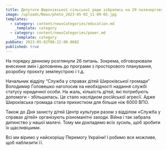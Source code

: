```yaml
---
title: Депутати Широківської сільської ради зібрались на 29 позачергову сесію.
image: /uploads/News/photo_2023-05-02_11-09-05.jpg
templates:
  - category: content/newsCategories/education.md
    _template: category
  - category: content/newsCategories/power.md
    _template: category
pubDate: 2023-05-02T08:22:00.000Z
published: true
---
```


На порядку денному розглянули 26 питань. Зокрема, обговорювали внесення
змін і доповнень до програми з просторового планування, розробку проєкту
землеустрою і т.д. 

Начальник відділу “Служба у справах дітей Широківської громади”
Володимир Головешко наголосив на необхідності надання службі статусу
юридичної особи. На жаль, кількість дітей, які потребують допомоги -
збільшилась. Це стало наслідком російської агресії. Адже Широківська
громада стала прихистком для більше ніж 6000 ВПО. 

Також до Дня захисту дітей Центр культури разом з відділом «Служба у
справах дітей» організують різноманітні заходи. Війна і так забрала
дитинство у нашої малечі. Тому ми докладемо всіх зусиль, щоб зробити їх
щасливішими. 

Всі ми віримо у найскорішу Перемогу України! І робимо все можливе, щоб наблизити її. 

